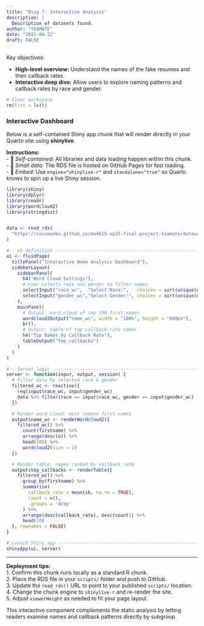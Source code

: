 ```yaml
---
title: "Blog 7: Interactive Analysis"
description: |
  Description of datasets found.
author: "TEAMATE"
date: "2025-04-22"
draft: FALSE
---
```


Key objectives:

- **High-level overview:** Understand the names of the fake resumes and their callback rates. 
- **Interactive deep dive:** Allow users to explore naming patterns and callback rates by race and gender.

```r
# Clear workspace
rm(list = ls())
```

### Interactive Dashboard
Below is a self-contained Shiny app chunk that will render directly in your Quarto site using **shinylive**.  

**Instructions:**  
- 🔹 *Self-contained:* All libraries and data loading happen within this chunk.  
- 🔹 *Small data:* The RDS file is hosted on GitHub Pages for fast loading.  
- 🔹 *Embed:* Use `engine="shinylive-r"` and `standalone="true"` so Quarto knows to spin up a live Shiny session.

```r
library(shiny)
library(dplyr)
library(readr)
library(wordcloud2)
library(stringdist)


data <- read_rds(
  "https://sussmanbu.github.io/ma4615-sp25-final-project-teamate/dataset_for_shiny/cleaned_data.rds"
)

#-- UI definition -------------------------------------------------------------
ui <- fluidPage(
  titlePanel("Interactive Name Analysis Dashboard"),
  sidebarLayout(
    sidebarPanel(
      h4("Word Cloud Settings"),
      # User selects race and gender to filter names
      selectInput("race_wc",  "Select Race:",   choices = sort(unique(data$race)),   selected = "White"),
      selectInput("gender_wc","Select Gender:", choices = sort(unique(data$gender)), selected = unique(data$gender)[1])
    ),
    mainPanel(
      # Output: word cloud of top 100 first names
      wordcloud2Output("name_wc", width = "100%", height = "600px"),
      br(),
      # Output: table of top callback-rate names
      h4("Top Names by Callback Rate"),
      tableOutput("top_callbacks")
    )
  )
)

#-- Server logic -------------------------------------------------------------
server <- function(input, output, session) {
  # Filter data by selected race & gender
  filtered_wc <- reactive({
    req(input$race_wc, input$gender_wc)
    data %>% filter(race == input$race_wc, gender == input$gender_wc)
  })

  # Render word cloud: most common first names
  output$name_wc <- renderWordcloud2({
    filtered_wc() %>%
      count(firstname) %>%
      arrange(desc(n)) %>%
      head(100) %>%
      wordcloud2(size = 1)
  })

  # Render table: names ranked by callback rate
  output$top_callbacks <- renderTable({
    filtered_wc() %>%
      group_by(firstname) %>%
      summarise(
        callback_rate = mean(cb, na.rm = TRUE),
        count = n(),
        .groups = 'drop'
      ) %>%
      arrange(desc(callback_rate), desc(count)) %>%
      head(10)
  }, rownames = FALSE)
}

# Launch Shiny app -----------------------------------------------------------
shinyApp(ui, server)
```

---  

**Deployment tips:**  
1. Confirm this chunk runs locally as a standard R chunk.  
2. Place the RDS file in your `scripts/` folder and push to GitHub.  
3. Update the `read_rds()` URL to point to your published `scripts/` location.  
4. Change the chunk engine to `shinylive-r` and re-render the site.  
5. Adjust `viewerHeight` as needed to fit your page layout.  

This interactive component complements the static analysis by letting readers examine names and callback patterns directly by subgroup.  

